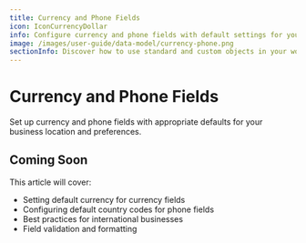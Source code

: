 ```yaml
---
title: Currency and Phone Fields
icon: IconCurrencyDollar
info: Configure currency and phone fields with default settings for your workspace.
image: /images/user-guide/data-model/currency-phone.png
sectionInfo: Discover how to use standard and custom objects in your workspace.
---
```


# Currency and Phone Fields

Set up currency and phone fields with appropriate defaults for your business location and preferences.

## Coming Soon

This article will cover:
- Setting default currency for currency fields
- Configuring default country codes for phone fields
- Best practices for international businesses
- Field validation and formatting

<ArticleEditContent></ArticleEditContent>
